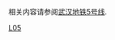 {{Catnav|页面分类|地理|地下空間|城市轨道交通|武汉轨道交通}}
{{Commons cat|武汉地铁5号线}}

相关内容请参阅[[武汉地铁5号线|武汉地铁5号线]].

[[Category:武汉地铁路线|L05]]